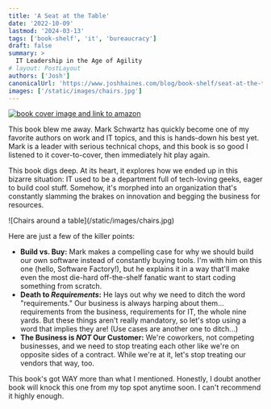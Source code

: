 ```yaml
---
title: 'A Seat at the Table'
date: '2022-10-09'
lastmod: '2024-03-13'
tags: ['book-shelf', 'it', 'bureaucracy']
draft: false
summary: >
  IT Leadership in the Age of Agility
# layout: PostLayout
authors: ['Josh']
canonicalUrl: 'https://www.joshhaines.com/blog/book-shelf/seat-at-the-table'
images: ['/static/images/chairs.jpg']
---
```


<div className="mx-auto w-1/3">
  <a href="https://www.amazon.com/Seat-Table-Leadership-Age-Agility/dp/1942788118">
    <img
      alt="book cover image and link to amazon"
      src="https://m.media-amazon.com/images/I/41bTSDTWPgL._SY445_SX342_.jpg"
    />
  </a>
</div>

This book blew me away. Mark Schwartz has quickly become one of my favorite authors on work and IT topics, and this is hands-down his best yet. Mark is a leader with serious technical chops, and this book is so good I listened to it cover-to-cover, then immediately hit play again.

This book digs deep. At its heart, it explores how we ended up in this bizarre situation: IT used to be a department full of tech-loving geeks, eager to build cool stuff. Somehow, it's morphed into an organization that's constantly slamming the brakes on innovation and begging the business for resources.

<div className="-mx-2 flex flex-wrap justify-center overflow-hidden xl:-mx-2">
  <div className="my-1 w-full overflow-hidden px-2 xl:my-1 xl:w-3/4 xl:px-2">
    ![Chairs around a table](/static/images/chairs.jpg)
  </div>
</div>

Here are just a few of the killer points:

- **Build vs. Buy:** Mark makes a compelling case for why we should build our own software instead of constantly buying tools. I'm with him on this one (hello, Software Factory!), but he explains it in a way that'll make even the most die-hard off-the-shelf fanatic want to start coding something from scratch.
- **Death to _Requirements_:** He lays out why we need to ditch the word "requirements." Our business is always harping about them... requirements from the business, requirements for IT, the whole nine yards. But these things aren't really mandatory, so let's stop using a word that implies they are! (Use cases are another one to ditch...)
- **The Business is _NOT_ Our Customer:** We're coworkers, not competing businesses, and we need to stop treating each other like we're on opposite sides of a contract. While we're at it, let's stop treating our vendors that way, too.

This book's got WAY more than what I mentioned. Honestly, I doubt another book will knock this one from my top spot anytime soon. I can't recommend it highly enough.
